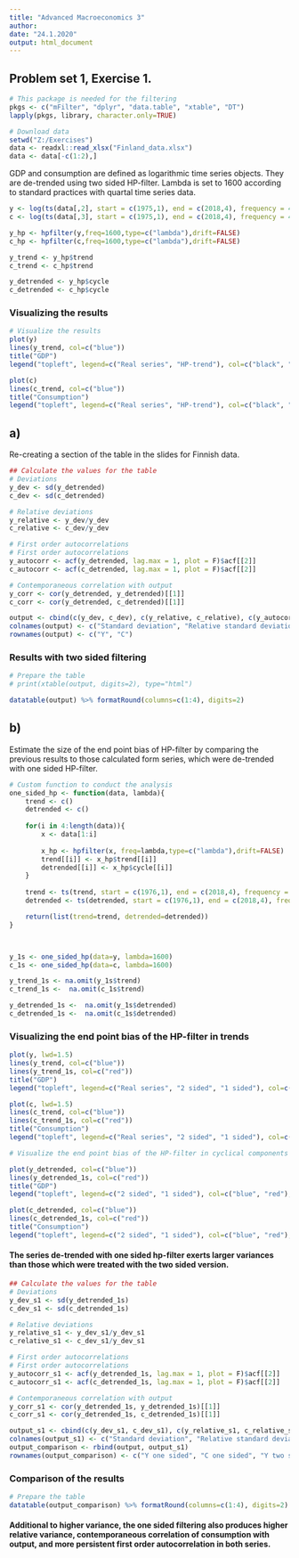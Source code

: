 ---
title: "Advanced Macroeconomics 3"
author:
date: "24.1.2020"
output: html_document
---

## Problem set 1, Exercise 1.

```{r setup, include=FALSE}
# This package is needed for the filtering
pkgs <- c("mFilter", "dplyr", "data.table", "xtable", "DT")
lapply(pkgs, library, character.only=TRUE)

# Download data
setwd("Z:/Exercises")
data <- readxl::read_xlsx("Finland_data.xlsx")
data <- data[-c(1:2),]
```


GDP and consumption are defined as logarithmic time series objects. They are de-trended using two sided HP-filter. Lambda is set to 1600 according to standard practices with quartal time series data.

```{r variables, results=F}
y <- log(ts(data[,2], start = c(1975,1), end = c(2018,4), frequency = 4))
c <- log(ts(data[,3], start = c(1975,1), end = c(2018,4), frequency = 4))

y_hp <- hpfilter(y,freq=1600,type=c("lambda"),drift=FALSE)
c_hp <- hpfilter(c,freq=1600,type=c("lambda"),drift=FALSE)

y_trend <- y_hp$trend
c_trend <- c_hp$trend

y_detrended <- y_hp$cycle
c_detrended <- c_hp$cycle
```


###  Visualizing the results

```{r plots, echo=FALSE}
# Visualize the results
plot(y)
lines(y_trend, col=c("blue"))
title("GDP")
legend("topleft", legend=c("Real series", "HP-trend"), col=c("black", "blue"), lty=c(1), cex=1.2, box.lty=1)

plot(c)
lines(c_trend, col=c("blue"))
title("Consumption")
legend("topleft", legend=c("Real series", "HP-trend"), col=c("black", "blue"), lty=c(1), cex=1.2, box.lty=1)


```



## a)

Re-creating a section of the table in the slides for Finnish data.

```{r wrangle, echo=T}
## Calculate the values for the table
# Deviations
y_dev <- sd(y_detrended)
c_dev <- sd(c_detrended)

# Relative deviations
y_relative <- y_dev/y_dev
c_relative <- c_dev/y_dev

# First order autocorrelations
# First order autocorrelations
y_autocorr <- acf(y_detrended, lag.max = 1, plot = F)$acf[[2]]
c_autocorr <- acf(c_detrended, lag.max = 1, plot = F)$acf[[2]]

# Contemporaneous correlation with output
y_corr <- cor(y_detrended, y_detrended)[[1]]
c_corr <- cor(y_detrended, c_detrended)[[1]]

output <- cbind(c(y_dev, c_dev), c(y_relative, c_relative), c(y_autocorr, c_autocorr), c(y_corr, c_corr))
colnames(output) <- c("Standard deviation", "Relative standard deviation", "First order autocorrelation", "Contemporaneous correlation with output")
rownames(output) <- c("Y", "C")

```


### Results with two sided filtering

```{r table}
# Prepare the table
# print(xtable(output, digits=2), type="html")

datatable(output) %>% formatRound(columns=c(1:4), digits=2)

```




## b)

Estimate the size of the end point bias of HP-filter by comparing the previous results to those calculated form series, which were de-trended with one sided HP-filter.

```{r one sided}
# Custom function to conduct the analysis
one_sided_hp <- function(data, lambda){
    trend <- c()
    detrended <- c()
    
    for(i in 4:length(data)){
        x <- data[1:i]
        
        x_hp <- hpfilter(x, freq=lambda,type=c("lambda"),drift=FALSE)
        trend[[i]] <- x_hp$trend[[i]]
        detrended[[i]] <- x_hp$cycle[[i]]
    }
    
    trend <- ts(trend, start = c(1976,1), end = c(2018,4), frequency = 4)
    detrended <- ts(detrended, start = c(1976,1), end = c(2018,4), frequency = 4)

    return(list(trend=trend, detrended=detrended))
}



y_1s <- one_sided_hp(data=y, lambda=1600)
c_1s <- one_sided_hp(data=c, lambda=1600)

y_trend_1s <- na.omit(y_1s$trend)
c_trend_1s <-  na.omit(c_1s$trend)

y_detrended_1s <-  na.omit(y_1s$detrended)
c_detrended_1s <-  na.omit(c_1s$detrended)

```


### Visualizing the end point bias of the HP-filter in trends

```{r plot new, echo=F}
plot(y, lwd=1.5)
lines(y_trend, col=c("blue"))
lines(y_trend_1s, col=c("red"))
title("GDP")
legend("topleft", legend=c("Real series", "2 sided", "1 sided"), col=c("black", "blue", "red"), lty=c(1), cex=1.2, box.lty=1)

plot(c, lwd=1.5)
lines(c_trend, col=c("blue"))
lines(c_trend_1s, col=c("red"))
title("Consumption")
legend("topleft", legend=c("Real series", "2 sided", "1 sided"), col=c("black", "blue", "red"), lty=c(1), cex=1.2, box.lty=1)

# Visualize the end point bias of the HP-filter in cyclical components

plot(y_detrended, col=c("blue"))
lines(y_detrended_1s, col=c("red"))
title("GDP")
legend("topleft", legend=c("2 sided", "1 sided"), col=c("blue", "red"), lty=c(1), cex=1.2, box.lty=1)

plot(c_detrended, col=c("blue"))
lines(c_detrended_1s, col=c("red"))
title("Consumption")
legend("topleft", legend=c("2 sided", "1 sided"), col=c("blue", "red"), lty=c(1), cex=1.2, box.lty=1)

```


#### The series de-trended with one sided hp-filter exerts larger variances than those which were treated with the two sided version.

```{r wrangle again, echo=F}
## Calculate the values for the table
# Deviations
y_dev_s1 <- sd(y_detrended_1s)
c_dev_s1 <- sd(c_detrended_1s)

# Relative deviations
y_relative_s1 <- y_dev_s1/y_dev_s1
c_relative_s1 <- c_dev_s1/y_dev_s1

# First order autocorrelations
# First order autocorrelations
y_autocorr_s1 <- acf(y_detrended_1s, lag.max = 1, plot = F)$acf[[2]]
c_autocorr_s1 <- acf(c_detrended_1s, lag.max = 1, plot = F)$acf[[2]]

# Contemporaneous correlation with output
y_corr_s1 <- cor(y_detrended_1s, y_detrended_1s)[[1]]
c_corr_s1 <- cor(y_detrended_1s, c_detrended_1s)[[1]]

output_s1 <- cbind(c(y_dev_s1, c_dev_s1), c(y_relative_s1, c_relative_s1), c(y_autocorr_s1, c_autocorr_s1), c(y_corr_s1, c_corr_s1))
colnames(output_s1) <- c("Standard deviation", "Relative standard deviation", "First order autocorrelation", "Contemporaneous correlation with output")
output_comparison <- rbind(output, output_s1)
rownames(output_comparison) <- c("Y one sided", "C one sided", "Y two sided", "C two sided")

```



### Comparison of the results

```{r comparison, echo=F}
# Prepare the table
datatable(output_comparison) %>% formatRound(columns=c(1:4), digits=2)

```

#### Additional to higher variance, the one sided filtering also produces higher relative variance, contemporaneous correlation of consumption with output, and more persistent first order autocorrelation in both series.




